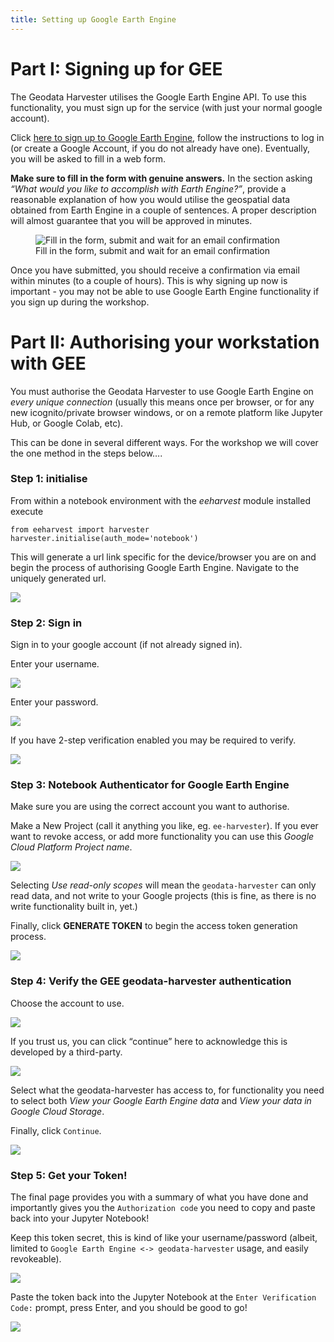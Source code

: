 ```yaml
---
title: Setting up Google Earth Engine
---
```


# Part I: Signing up for GEE

The Geodata Harvester utilises the Google Earth Engine API. To use this functionality, you must sign up for the service (with just your normal google account).

Click [here to sign up to Google Earth Engine](https://earthengine.google.com/signup/), follow the instructions to log in (or create a Google Account, if you do not already have one). Eventually, you will be asked to fill in a web form.

**Make sure to fill in the form with genuine answers.** In the section asking *"What would you like to accomplish with Earth Engine?"*, provide a reasonable explanation of how you would utilise the geospatial data obtained from Earth Engine in a couple of sentences. A proper description will almost guarantee that you will be approved in minutes.

![Fill in the form, submit and wait for an email confirmation](assets/gee_signup.jpg)

Once you have submitted, you should receive a confirmation via email within minutes (to a couple of hours). This is why signing up now is important - you may not be able to use Google Earth Engine functionality if you sign up during the workshop.


# Part II: Authorising your workstation with GEE

You must authorise the Geodata Harvester to use Google Earth Engine on *every unique connection* (usually this means once per browser, or for any new icognito/private browser windows, or on a remote platform like Jupyter Hub, or Google Colab, etc).

This can be done in several different ways. For the workshop we will cover the one method in the steps below....

### Step 1: initialise

From within a notebook environment with the *eeharvest* module installed execute

```
from eeharvest import harvester
harvester.initialise(auth_mode='notebook')
```

This will generate a url link specific for the device/browser you are on and begin the process of authorising Google Earth Engine. Navigate to the uniquely generated url.

![](assets/gee_01.png)

### Step 2: Sign in

Sign in to your google account (if not already signed in).

Enter your username.

![](assets/gee_02.png)

Enter your password.

![](assets/gee_03.png)

If you have 2-step verification enabled you may be required to verify.

![](assets/gee_04.png)

### Step 3: Notebook Authenticator for Google Earth Engine

Make sure you are using the correct account you want to authorise.

Make a New Project (call it anything you like, eg. `ee-harvester`). If you ever want to revoke access, or add more functionality you can use this *Google Cloud Platform Project name*.

![](assets/gee_05b.png)

Selecting *Use read-only scopes* will mean the `geodata-harvester` can only read data, and not write to your Google projects (this is fine, as there is no write functionality built in, yet.)

Finally, click **GENERATE TOKEN** to begin the access token generation process.

![](assets/gee_05.png)


### Step 4: Verify the GEE geodata-harvester authentication

Choose the account to use.

![](assets/gee_06.png)


If you trust us, you can click "continue" here to acknowledge this is developed by a third-party.

![](assets/gee_07.png)

Select what the geodata-harvester has access to, for functionality you need to select both *View your Google Earth Engine data* and *View your data in Google Cloud Storage*.

Finally, click `Continue`.

![](assets/gee_08.png)


### Step 5: Get your Token!

The final page provides you with a summary of what you have done and importantly gives you the `Authorization code` you need to copy and paste back into your Jupyter Notebook!

 Keep this token secret, this is kind of like your username/password (albeit, limited to `Google Earth Engine <-> geodata-harvester` usage, and easily revokeable).

![](assets/gee_09.png)

Paste the token back into the Jupyter Notebook at the `Enter Verification Code:` prompt, press Enter, and you should be good to go!

![](assets/gee_10.png)
